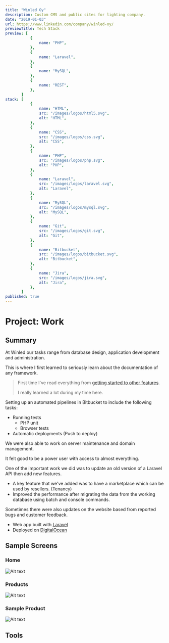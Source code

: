 ```yaml
---
title: "Winled Oy"
description: Custom CMS and public sites for lighting company.
date: "2019-01-03"
url: https://www.linkedin.com/company/winled-oy/
previewTitle: Tech Stack
preview: [
           {
               name: "PHP",
           },
           {
               name: "Laravel",
           },
           {
               name: "MySQL",
           },
           {
               name: "REST",
           },
       ]
stack: [
           {
               name: "HTML",
               src: "/images/logos/html5.svg",
               alt: "HTML",
           },
           {
               name: "CSS",
               src: "/images/logos/css.svg",
               alt: "CSS",
           },
           {
               name: "PHP",
               src: "/images/logos/php.svg",
               alt: "PHP",
           },
           {
               name: "Laravel",
               src: "/images/logos/laravel.svg",
               alt: "Laravel",
           },
           {
               name: "MySQL",
               src: "/images/logos/mysql.svg",
               alt: "MySQL",
           },
           {
               name: "Git",
               src: "/images/logos/git.svg",
               alt: "Git",
           },
           {
               name: "Bitbucket",
               src: "/images/logos/bitbucket.svg",
               alt: "Bitbucket",
           },
           {
               name: "Jira",
               src: "/images/logos/jira.svg",
               alt: "Jira",
           },
       ]
published: true
---
```


# Project: Work


## Summary

At Winled our tasks range from database design, application development and administration.

This is where I first learned to seriously learn about the documentation of any framework.

> First time I've read everything from [getting started to other features](https://laravel.com/docs/5.4/readme).
>
> I really learned a lot during my time here.

Setting up an automated pipelines in Bitbucket to include the following tasks:

- Running tests
    - PHP unit
    - Browser tests
- Automatic deployments (Push to deploy)

We were also able to work on server maintenance and domain management.

It felt good to be a power user with access to almost everything.

One of the important work we did was to update an old version of a Laravel API then add new features.

- A key feature that we've added was to have a marketplace which can be used by resellers. (Tenancy)
- Improved the performance after migrating the data from the working database using batch and console commands.

Sometimes there were also updates on the website based from reported bugs and customer feedback.

- Web app built with [Laravel](https://laravel.com/)
- Deployed on [DigitalOcean](https://www.digitalocean.com/)


## Sample Screens

### Home

![Alt text](https://res.cloudinary.com/langitlupakintoncloud/image/upload/v1712298678/projects.jcos.io/ga0bhmp0li8d3zpnperf.png "Home")

### Products

![Alt text](https://res.cloudinary.com/langitlupakintoncloud/image/upload/v1712298979/projects.jcos.io/zapv01czuo2ii9krepl1.png "Products")

### Sample Product

![Alt text](https://res.cloudinary.com/langitlupakintoncloud/image/upload/v1712298978/projects.jcos.io/zgfpjlxqozltwx0wbrej.png "Sample Product")


## Tools
